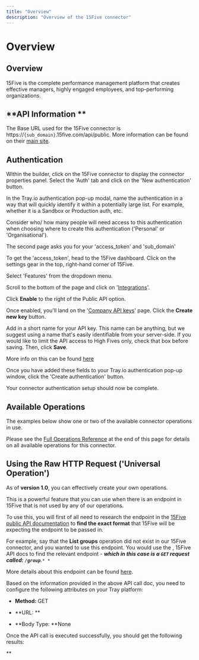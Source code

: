 ```yaml
---
title: "Overview"
description: "Overview of the 15Five connector"
---
```


# Overview

## Overview

15Five is the complete performance management platform that creates effective managers, highly engaged employees, and top-performing organizations.

## **API Information **

The Base URL used for the 15Five connector is https://`{sub_domain}`.15five.com/api/public. More information can be found on their [main site](https://my.15five.com/api/public/).

## Authentication

Within the builder, click on the 15Five connector to display the connector properties panel. Select the 'Auth' tab and click on the 'New authentication' button.

In the Tray.io authentication pop-up modal, name the authentication in a way that will quickly identify it within a potentially large list. For example, whether it is a Sandbox or Production auth, etc.

Consider who/ how many people will need access to this authentication when choosing where to create this authentication ('Personal' or 'Organisational').

The second page asks you for your 'access_token' and 'sub_domain' 

To get the 'access_token', head to the 15Five dashboard. Click on the settings gear in the top, right-hand corner of 15Five.

Select 'Features' from the dropdown menu.

Scroll to the bottom of the page and click on '[Integrations](https://my.15five.com/integrations/)'.

Click **Enable** to the right of the Public API option.

Once enabled, you'll land on the '[Company API keys](https://my.15five.com/api/manage/company/)' page. Click the **Create new key** button.

Add in a short name for your API key. This name can be anything, but we suggest using a name that's easily identifiable from your server-side. If you would like to limit the API access to High Fives only, check that box before saving. Then, click **Save**.

More info on this can be found [here](https://success.15five.com/hc/en-us/articles/360002699631-API#h_01G6X8X5ZAS1A1VG4A0S4FGP6S)

Once you have added these fields to your Tray.io authentication pop-up window, click the 'Create authentication' button. 

Your connector authentication setup should now be complete.

## Available Operations

The examples below show one or two of the available connector operations in use.

Please see the [Full Operations Reference](#operationsFull) at the end of this page for details on all available operations for this connector.

## Using the Raw HTTP Request ('Universal Operation')

As of **version 1.0**, you can effectively create your own operations.

This is a powerful feature that you can use when there is an endpoint in 15Five that is not used by any of our operations.

To use this, you will first of all need to research the endpoint in the [15Five public API documentation](https://my.15five.com/api/public/) to **find the exact format** that 15Five will be expecting the endpoint to be passed in.

For example, say that the **List groups** operation did not exist in our 15Five connector, and you wanted to use this endpoint. You would use the , 15Five API docs to find the relevant endpoint - ***which in this case is a `GET` request called: `/group`****.*`* *`

More details about this endpoint can be found [here](https://my.15five.com/api/public/#group-list).

Based on the information provided in the above API call doc, you need to configure the following attributes on your Tray platform:

- **Method:** GET
- **URL: **

- **Body Type: **None

Once the API call is executed successfully,  you should get the following results:

**

